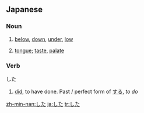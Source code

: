 ==Japanese==
===Noun===
{{ja-noun|h|rom=shita}}
# {{ja-def|下}} [[below]], [[down]], [[under]], [[low]]
# {{ja-def|舌}} [[tongue]]; [[taste]], [[palate]]

===Verb===
した
# [[did]], to have done. Past / perfect form of [[する]], ''to do''

[[zh-min-nan:した]]
[[ja:した]]
[[tr:した]]